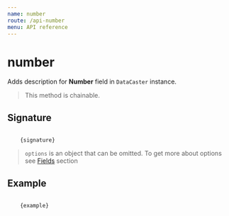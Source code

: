 ```yaml
---
name: number
route: /api-number
menu: API reference
---
```



# number

Adds description for **Number** field in `DataCaster` instance.

> This method is chainable.

## Signature

<Code>
    {signature}
</Code>

> `options` is an object that can be omitted. To get more about options see [Fields](/basics#fields) section

## Example

<Code>
    {example}
</Code>

<Comparison
    before={before}
    after={after}
/>
